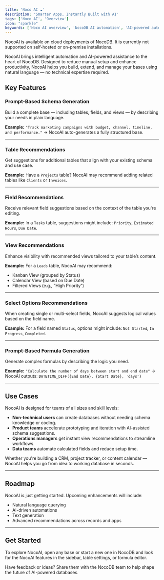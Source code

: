 ```yaml
---
title: 'Noco AI ☁'
description: 'Smarter Apps, Instantly Built with AI'
tags: ['Noco AI', 'Overview']
icon: "sparkle"
keywords: ['Noco AI overview', 'NocoDB AI automation', 'AI-powered automation', 'NocoDB cloud AI']
---
```


<Callout type="note">NocoAI is available on cloud deployments of NocoDB. It is currently not supported on self-hosted or on-premise installations.</Callout>

NocoAI brings intelligent automation and AI-powered assistance to the heart of NocoDB. Designed to reduce manual setup and enhance productivity, NocoAI helps you build, extend, and manage your bases using natural language — no technical expertise required.


## Key Features

### Prompt-Based Schema Generation

Build a complete base — including tables, fields, and views — by describing your needs in plain language.

**Example:**
`"Track marketing campaigns with budget, channel, timeline, and performance."`
→ NocoAI auto-generates a fully structured base.

---

### Table Recommendations

Get suggestions for additional tables that align with your existing schema and use case.

**Example:**
Have a `Projects` table? NocoAI may recommend adding related tables like `Clients` or `Invoices`.

---

### Field Recommendations

Receive relevant field suggestions based on the context of the table you're editing.

**Example:**
In a `Tasks` table, suggestions might include:
`Priority`, `Estimated Hours`, `Due Date`.

---

### View Recommendations

Enhance visibility with recommended views tailored to your table’s content.

**Example:**
For a `Leads` table, NocoAI may recommend:

* Kanban View (grouped by Status)
* Calendar View (based on Due Date)
* Filtered Views (e.g., “High Priority”)

---

### Select Options Recommendations

When creating single or multi-select fields, NocoAI suggests logical values based on the field name.

**Example:**
For a field named `Status`, options might include:
`Not Started`, `In Progress`, `Completed`.

---

### Prompt-Based Formula Generation

Generate complex formulas by describing the logic you need.

**Example:**
`"Calculate the number of days between start and end date"`
→ NocoAI outputs:
`DATETIME_DIFF({End Date}, {Start Date}, 'days')`

---

## Use Cases

NocoAI is designed for teams of all sizes and skill levels:

* **Non-technical users** can create databases without needing schema knowledge or coding.
* **Product teams** accelerate prototyping and iteration with AI-assisted schema suggestions.
* **Operations managers** get instant view recommendations to streamline workflows.
* **Data teams** automate calculated fields and reduce setup time.

Whether you're building a CRM, project tracker, or content calendar — NocoAI helps you go from idea to working database in seconds.

---

## Roadmap

NocoAI is just getting started. Upcoming enhancements will include:

* Natural language querying
* AI-driven automations
* Text generation
* Advanced recommendations across records and apps

---

## Get Started

To explore NocoAI, open any base or start a new one in NocoDB and look for the NocoAI features in the sidebar, table settings, or formula editor.

Have feedback or ideas? Share them with the NocoDB team to help shape the future of AI-powered databases.





